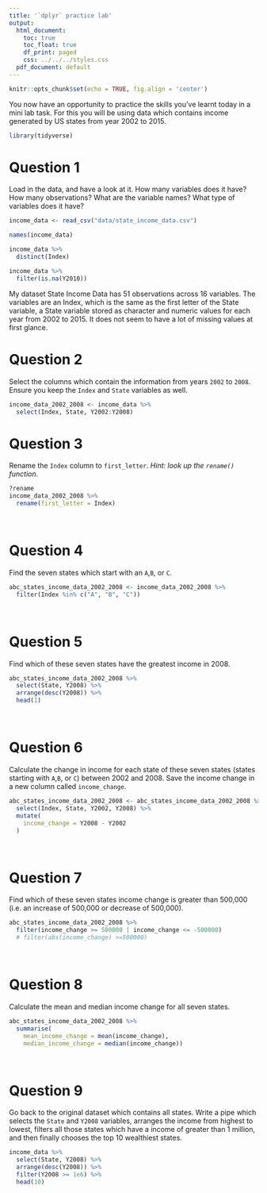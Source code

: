 ```yaml
---
title: '`dplyr` practice lab'
output:
  html_document:
    toc: true
    toc_float: true
    df_print: paged
    css: ../../../styles.css
  pdf_document: default
---
```



```r
knitr::opts_chunk$set(echo = TRUE, fig.align = 'center')
```

You now have an opportunity to practice the skills you've learnt today in a mini lab task. For this you will be using data which contains income generated by US states from year 2002 to 2015. 

```r
library(tidyverse)
```


# Question 1
Load in the data, and have a look at it. How many variables does it have? How many observations? What are the variable names? What type of variables does it have?

```r
income_data <- read_csv("data/state_income_data.csv")

names(income_data)

income_data %>% 
  distinct(Index)

income_data %>% 
  filter(is.na(Y2010))

```

My dataset State Income Data has 51 observations across 16 variables.
The variables are an Index, which is the same as the first letter of the State variable, a State variable stored as character and numeric values for each year from 2002 to 2015.
It does not seem to have a lot of missing values at first glance.


# Question 2

Select the columns which contain the information from years `2002` to `2008`. Ensure you keep the `Index` and `State` variables as well.  

```r
income_data_2002_2008 <- income_data %>% 
  select(Index, State, Y2002:Y2008)
```

# Question 3

Rename the `Index` column to `first_letter`. *Hint: look up the `rename()` function*. 

```r
?rename
income_data_2002_2008 %>% 
  rename(first_letter = Index)
```


<br>


# Question 4

Find the seven states which start with an `A`,`B`, or `C`. 

```r
abc_states_income_data_2002_2008 <- income_data_2002_2008 %>% 
  filter(Index %in% c("A", "B", "C"))
```

<br>

# Question 5

Find which of these seven states have the greatest income in 2008.  

```r
abc_states_income_data_2002_2008 %>% 
  select(State, Y2008) %>% 
  arrange(desc(Y2008)) %>% 
  head(1)
```

<br>


# Question 6

Calculate the change in income for each state of these seven states (states starting with `A`,`B`, or `C`) between 2002 and 2008. Save the income change in a new column called `income_change`.   

```r
abc_states_income_data_2002_2008 <- abc_states_income_data_2002_2008 %>% 
  select(Index, State, Y2002, Y2008) %>% 
  mutate(
    income_change = Y2008 - Y2002
  )
```


<br>



# Question 7

Find which of these seven states income change is greater than 500,000 (i.e. an increase of 500,000 or decrease of 500,000).  
 
```r
abc_states_income_data_2002_2008 %>% 
  filter(income_change >= 500000 | income_change <= -500000)
  # filter(abs(income_change) >=500000)
```
<br>


# Question 8  

Calculate the mean and median income change for all seven states.

```r
abc_states_income_data_2002_2008 %>% 
  summarise(
    mean_income_change = mean(income_change),
    median_income_change = median(income_change)) 
```

<br>

# Question 9

Go back to the original dataset which contains all states. Write a pipe which selects the `State` and `Y2008` variables, arranges the income from highest to lowest, filters all those states which have a income of greater than 1 million, and then finally chooses the top 10 wealthiest states.  

```r
income_data %>% 
  select(State, Y2008) %>% 
  arrange(desc(Y2008)) %>% 
  filter(Y2008 >= 1e6) %>% 
  head(10)
```
```r

```

<br>
